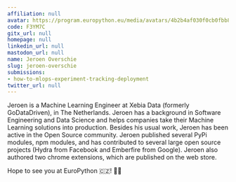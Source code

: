 ```yaml
---
affiliation: null
avatar: https://program.europython.eu/media/avatars/4b2b4af030f0cb0fbb8d12db524aa1eb_g6dPb1d.jpg
code: F3YM7C
gitx_url: null
homepage: null
linkedin_url: null
mastodon_url: null
name: Jeroen Overschie
slug: jeroen-overschie
submissions:
- how-to-mlops-experiment-tracking-deployment
twitter_url: null
---
```


Jeroen is a Machine Learning Engineer at Xebia Data (formerly GoDataDriven), in The Netherlands. Jeroen has a background in Software Engineering and Data Science and helps companies take their Machine Learning solutions into production.
Besides his usual work, Jeroen has been active in the Open Source community. Jeroen published several PyPi modules, npm modules, and has contributed to several large open source projects (Hydra from Facebook and Emberfire from Google). Jeroen also authored two chrome extensions, which are published on the web store.

Hope to see you at EuroPython 🇨🇿! 👋🏻

